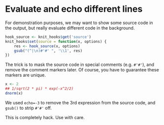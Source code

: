 # Evaluate and echo different lines
 
For demonstration purposes, we may want to show some source code in the output,
but really evaluate different code in the background.

```r
hook_source <- knit_hooks$get('source')
knit_hooks$set(source = function(x, options) {
    res <- hook_source(x, options)
    gsub("(^|\n)#'#' ", '\\1', res)
})
```

The trick is to mask the source code in special comments (e.g. `#'#'`), and
remove the comment markers later. Of course, you have to guarantee these markers
are unique.

```r
x <- 2
## 1/sqrt(2 * pi) * exp(-x^2/2)
dnorm(x)
```    

We used `echo=-3` to remove the 3rd expression from the source code, and
`gsub()` to strip `#'#'` off.

This is completely hack. Use with care.
